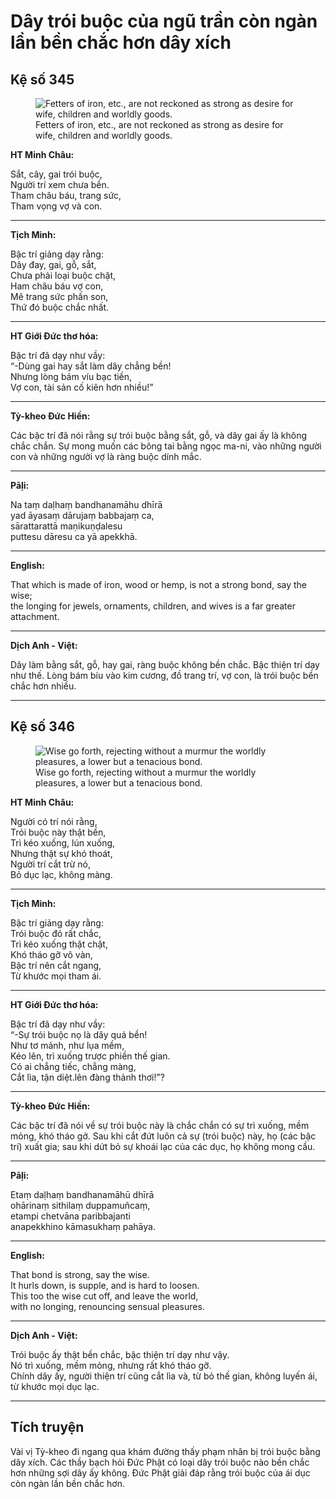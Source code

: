 # Dây trói buộc của ngũ trần còn ngàn lần bền chắc hơn dây xích {- #day-troi-buoc-cua-ngu-tran-con-ngan-lan-ben-chac-hon-day-xich}

## Kệ số 345 {- #ke-so-345}

![Fetters of iron, etc., are not reckoned as strong as desire for wife, children and worldly goods.](images/kinh-phap-cu-ke-so-345-dhammapada-verse-345.jpg){fig-align="center" .lightbox}

**HT Minh Châu:**

Sắt, cây, gai trói buộc,  
Người trí xem chưa bền.  
Tham châu báu, trang sức,  
Tham vọng vợ và con.  

<hr class="divider">

**Tịch Minh:**

Bậc trí giảng dạy rằng:  
Dây đay, gai, gỗ, sắt,  
Chưa phải loại buộc chặt,  
Ham châu báu vợ con,  
Mê trang sức phấn son,  
Thứ đó buộc chắc nhất.  

<hr class="divider">

**HT Giới Đức thơ hóa:**

Bậc trí đã dạy như vầy:  
“-Dùng gai hay sắt làm dây chẳng bền!  
Nhưng lòng bám víu bạc tiền,  
Vợ con, tài sản cố kiên hơn nhiều!”  

<hr class="divider">

**Tỳ-kheo Đức Hiền:**

Các bậc trí đã nói rằng sự trói buộc bằng sắt, gỗ, và dây gai ấy là không chắc chắn. Sự mong muốn các bông tai bằng ngọc ma-ni, vào những người con và những người vợ là ràng buộc dính mắc.  

<hr class="divider">

**Pāḷi:**

Na taṃ daḷhaṃ bandhanamāhu dhīrā  
yad āyasaṃ dārujaṃ babbajaṃ ca,  
sārattarattā maṇikuṇḍalesu  
puttesu dāresu ca yā apekkhā.  

<hr class="divider">

**English:**

That which is made of iron, wood or hemp, is not a strong bond, say the wise;  
the longing for jewels, ornaments, children, and wives is a far greater attachment.  

<hr class="divider">

**Dịch Anh - Việt:**

Dây làm bằng sắt, gỗ, hay gai, ràng buộc không bền chắc. Bậc thiện trí dạy như thế. Lòng bám bíu vào kim cương, đồ trang trí, vợ con, là trói buộc bền chắc hơn nhiều.  

<hr class="divider">

## Kệ số 346 {- #ke-so-346}

![Wise go forth, rejecting without a murmur the worldly pleasures, a lower but a tenacious bond.](images/kinh-phap-cu-ke-so-346-dhammapada-verse-346.jpg){fig-align="center" .lightbox}

**HT Minh Châu:**

Người có trí nói rằng,  
Trói buộc này thật bền,  
Trì kéo xuống, lún xuống,  
Nhưng thật sự khó thoát,  
Người trí cắt trừ nó,  
Bỏ dục lạc, không màng.  

<hr class="divider">

**Tịch Minh:**

Bậc trí giảng dạy rằng:  
Trói buộc đó rất chắc,  
Trì kéo xuống thật chặt,  
Khó tháo gỡ vô vàn,  
Bậc trí nên cắt ngang,  
Từ khước mọi tham ái.  

<hr class="divider">

**HT Giới Đức thơ hóa:**

Bậc trí đã dạy như vầy:  
“-Sự trói buộc nọ là dây quá bền!  
Như tơ mảnh, như lụa mềm,  
Kéo lên, trì xuống trược phiền thế gian.  
Có ai chẳng tiếc, chẳng màng,  
Cắt lìa, tận diệt.lên đàng thảnh thơi!”?  

<hr class="divider">

**Tỳ-kheo Đức Hiền:**

Các bậc trí đã nói về sự trói buộc này là chắc chắn có sự trì xuống, mềm mỏng, khó tháo gở. Sau khi cắt đứt luôn cả sự (trói buộc) này, họ (các bậc trí) xuất gia; sau khi dứt bỏ sự khoái lạc của các dục, họ không mong cầu.  

<hr class="divider">

**Pāḷi:**

Etaṃ daḷhaṃ bandhanamāhū dhīrā  
ohārinaṃ sithilaṃ duppamuñcaṃ,  
etampi chetvāna paribbajanti  
anapekkhino kāmasukhaṃ pahāya.  

<hr class="divider">

**English:**

That bond is strong, say the wise.  
It hurls down, is supple, and is hard to loosen.  
This too the wise cut off, and leave the world,  
with no longing, renouncing sensual pleasures.  

<hr class="divider">

**Dịch Anh - Việt:**

Trói buộc ấy thật bền chắc, bậc thiện trí dạy như vậy.  
Nó trì xuống, mềm mỏng, nhưng rất khó tháo gỡ.  
Chính dây ấy, người thiện trí cũng cắt lìa và, từ bỏ thế gian, không luyến ái, từ khước mọi dục lạc.  

<hr class="divider">

## Tích truyện {- #tich-truyen}

Vài vị Tỳ-kheo đi ngang qua khám đường thấy phạm nhân bị trói buộc bằng dây xích. Các thầy bạch hỏi Ðức Phật có loại dây trói buộc nào bền chắc hơn những sợi dây ấy không. Ðức Phật giải đáp rằng trói buộc của ái dục còn ngàn lần bền chắc hơn.  